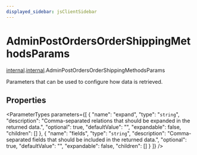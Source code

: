 ```yaml
---
displayed_sidebar: jsClientSidebar
---
```



# AdminPostOrdersOrderShippingMethodsParams

[internal](../../modules/internal.mdx).[internal](../modules/internal.internal.mdx).AdminPostOrdersOrderShippingMethodsParams

Parameters that can be used to configure how data is retrieved.

## Properties

<ParameterTypes parameters={[
  {
    "name": "expand",
    "type": "`string`",
    "description": "Comma-separated relations that should be expanded in the returned data.",
    "optional": true,
    "defaultValue": "",
    "expandable": false,
    "children": []
  },
  {
    "name": "fields",
    "type": "`string`",
    "description": "Comma-separated fields that should be included in the returned data.",
    "optional": true,
    "defaultValue": "",
    "expandable": false,
    "children": []
  }
]} />
